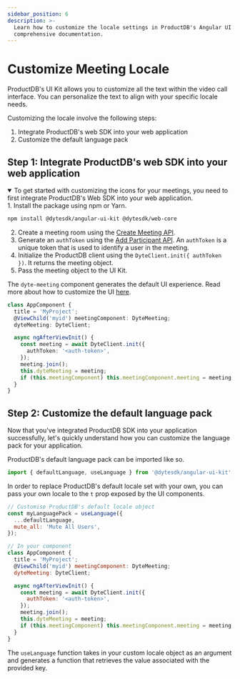 ```yaml
---
sidebar_position: 6
description: >-
  Learn how to customize the locale settings in ProductDB's Angular UI Kit with our
  comprehensive documentation.
---
```


# Customize Meeting Locale

ProductDB's UI Kit allows you to customize all the text within the video call interface. You can personalize the text to align with your specific locale needs.

Customizing the locale involve the following steps:

1. Integrate ProductDB's web SDK into your web application
2. Customize the default language pack

## Step 1: Integrate ProductDB's web SDK into your web application

<details open>
    <summary>
        To get started with customizing the icons for your meetings, you need to first integrate ProductDB's Web SDK into your web application.
    </summary>
    1. Install the package using npm or Yarn.

```bash npm2yarn
npm install @dytesdk/angular-ui-kit @dytesdk/web-core
```

2. Create a meeting room using the [Create Meeting API](/api#/operations/create_meeting).
3. Generate an `authToken` using the [Add Participant API](/api#/operations/add_participant). An `authToken` is a unique token that is used to identify a user in the meeting.
4. Initialize the ProductDB client using the `DyteClient.init({ authToken })`. It returns the meeting object.
5. Pass the meeting object to the UI Kit.

The `dyte-meeting` component generates the default UI experience. Read more about how to customize the UI [here](/angular-ui-kit/basics/components-basics).

```ts
class AppComponent {
  title = 'MyProject';
  @ViewChild('myid') meetingComponent: DyteMeeting;
  dyteMeeting: DyteClient;

  async ngAfterViewInit() {
    const meeting = await DyteClient.init({
      authToken: '<auth-token>',
    });
    meeting.join();
    this.dyteMeeting = meeting;
    if (this.meetingComponent) this.meetingComponent.meeting = meeting;
  }
}
```

</details>

## Step 2: Customize the default language pack

Now that you've integrated ProductDB SDK into your application successfully, let's quickly understand how you can customize the language pack for your application.

ProductDB's default language pack can be imported like so.

```jsx
import { defaultLanguage, useLanguage } from '@dytesdk/angular-ui-kit';
```

In order to replace ProductDB's default locale set with your own, you can pass your own locale to the `t` prop exposed by the UI components.

```jsx
// Customise ProductDB's default locale object
const myLanguagePack = useLanguage({
  ...defaultLanguage,
  mute_all: 'Mute All Users',
});

// In your component
class AppComponent {
  title = 'MyProject';
  @ViewChild('myid') meetingComponent: DyteMeeting;
  dyteMeeting: DyteClient;

  async ngAfterViewInit() {
    const meeting = await DyteClient.init({
      authToken: '<auth-token>',
    });
    meeting.join();
    this.dyteMeeting = meeting;
    if (this.meetingComponent) this.meetingComponent.meeting = meeting;
  }
}
```

The `useLanguage` function takes in your custom locale object as an argument and generates a function that retrieves the value associated with the provided key.


<DefaultLanguageI18N />

<head>
  <title>Angular UI Kit Customize Meeting Locale</title>
  <meta name="description" content="Learn how to customize the locale settings in ProductDB's Angular UI Kit with our comprehensive documentation."/>
</head>

